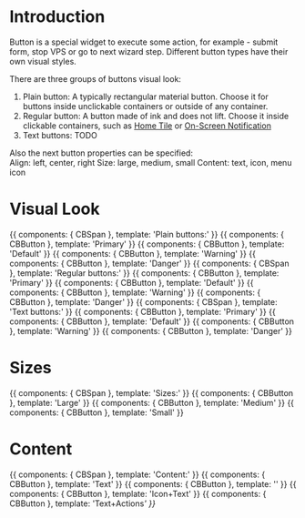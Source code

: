 
<Meta title="4 - Components/Basic/Button" component={CBButton} />

# Introduction

Button is a special widget to execute some action, for example - submit form, stop VPS or go to next  wizard step. Different button types have their own visual styles.

There are three groups of buttons visual look: 
1. Plain button: A typically rectangular material button. Choose it for buttons inside unclickable containers or outside of any container.
2. Regular button: A button made of ink and does not lift. Choose it inside clickable containers, such as [Home Tile](/ui-kit/views/tile/home) or [On-Screen Notification](/app-kit/common/notifications/visualization#on-screen-notifications)
3. Text buttons: TODO

Also the next button properties can be specified:   
 Align: left, center, right
 Size: large, medium, small
 Content: text, icon, menu icon

# Visual Look 
    
<Preview>
    <Story name="Plain">
        {{ 
        components: { CBSpan },                     
        template: '<CBSpan>Plain buttons:</CBSpan>'
        }}
    </Story>
    <Story name="PlainPrimary">
        {{ 
        components: { CBButton },                     
        template: '<el-button type="primary" plain>Primary</el-button>'
        }}
    </Story>
    <Story name="PlainDefault">
        {{ 
        components: { CBButton },                     
        template: '<el-button type="default" plain>Default</el-button>'
        }}
    </Story>
    <Story name="PlainWarning">
        {{ 
        components: { CBButton },                     
        template: '<el-button type="warning" plain>Warning</el-button>'
        }}
    </Story>
    <Story name="PlainDanger">
        {{ 
        components: { CBButton },                     
        template: '<el-button type="danger" plain>Danger</el-button>'
        }}
    </Story>
</Preview>

<Preview>
    <Story name="Regular">
        {{ 
        components: { CBSpan },                     
        template: '<CBSpan>Regular buttons:</CBSpan>'
        }}
    </Story> 
    <Story name="RegularPrimary">
        {{ 
        components: { CBButton },                     
        template: '<el-button type="primary">Primary</el-button>'
        }}
    </Story>
    <Story name="RegularDefault">
        {{ 
        components: { CBButton },                     
        template: '<el-button type="default">Default</el-button>'
        }}
    </Story>
    <Story name="RegularWarning">
        {{ 
            components: { CBButton },                     
            template: '<el-button type="warning">Warning</el-button>'
            }}
    </Story>
    <Story name="RegularDanger">
        {{ 
            components: { CBButton },                     
            template: '<el-button type="danger">Danger</el-button>'
        }}
    </Story>
</Preview>

<Preview>
    <Story name="Text">
        {{ 
        components: { CBSpan },                     
        template: '<CBSpan>Text buttons:</CBSpan>'
        }}
    </Story> 
    <Story name="TextPrimary">
        {{ 
        components: { CBButton },                     
        template: '<el-button type="text primary">Primary</el-button>'
        }}
    </Story>
    <Story name="TextDefault">
        {{ 
        components: { CBButton },                     
        template: '<el-button type="text default">Default</el-button>'
        }}
    </Story>
    <Story name="TextWarning">
        {{ 
            components: { CBButton },                     
            template: '<el-button type="text warning">Warning</el-button>'
            }}
    </Story>
    <Story name="TextDanger">
        {{ 
            components: { CBButton },                     
            template: '<el-button type="text danger">Danger</el-button>'
        }}
    </Story>
</Preview>


# Sizes
    
<Preview>
    <Story name="Size">
        {{ 
        components: { CBSpan },                     
        template: '<CBSpan>Sizes:</CBSpan>'
        }}
    </Story>
    <Story name="SizeLarge">
        {{ 
        components: { CBButton },                     
        template: '<el-button type="primary">Large</el-button>'
        }}
    </Story>
    <Story name="SizeMedium">
        {{ 
        components: { CBButton },                     
        template: '<el-button type="primary" size="large">Medium</el-button>'
        }}
    </Story>
    <Story name="SizeSmall">
        {{ 
        components: { CBButton },                     
        template: '<el-button type="primary" size="small">Small</el-button>'
        }}
    </Story>
</Preview>

# Content
    
<Preview>
    <Story name="Content">
        {{ 
        components: { CBSpan },                     
        template: '<CBSpan>Content:</CBSpan>'
        }}
    </Story> 
     <Story name="ContentText">
        {{ 
        components: { CBButton },                     
        template: '<el-button type="default">Text</el-button>'
        }}
    </Story>
    <Story name="ContentIcon">
        {{ 
        components: { CBButton },                     
        template: '<el-button type="default" icon="el-icon-fa-share fas"></el-button>'
        }}
    </Story>
     <Story name="ContentIconText">
        {{ 
        components: { CBButton },                     
        template: '<el-button type="default" icon="el-icon-fa-share fas">Icon+Text</el-button>'
        }}
    </Story>
    <Story name="ContentTextActions">
        {{ 
        components: { CBButton },                     
        template: '<el-button type="default">Text+Actions<i class="el-icon-fa-angle-down fas el-icon--right"/></el-button>'
        }}
    </Story>
</Preview>